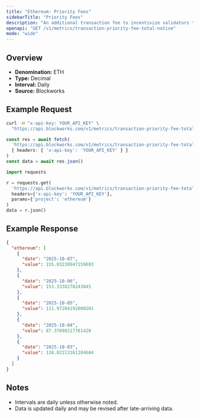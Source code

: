 ```yaml
---
title: "Ethereum: Priority Fees"
sidebarTitle: "Priority Fees"
description: "An additional transaction fee to incentivize validators to prioritize and execute transactions."
openapi: "GET /v1/metrics/transaction-priority-fee-total-native"
mode: "wide"
---
```


## Overview

- **Denomination:** ETH
- **Type:** Decimal
- **Interval:** Daily
- **Source:** Blockworks

## Example Request

<CodeGroup>

```bash cURL
curl -H "x-api-key: YOUR_API_KEY" \
  "https://api.blockworks.com/v1/metrics/transaction-priority-fee-total-native?project=ethereum"
```

```typescript TypeScript
const res = await fetch(
  'https://api.blockworks.com/v1/metrics/transaction-priority-fee-total-native?project=ethereum',
  { headers: { 'x-api-key': 'YOUR_API_KEY' } }
)
const data = await res.json()
```

```python Python
import requests

r = requests.get(
  'https://api.blockworks.com/v1/metrics/transaction-priority-fee-total-native',
  headers={'x-api-key': 'YOUR_API_KEY'},
  params={'project': 'ethereum'}
)
data = r.json()
```

</CodeGroup>

## Example Response

```json
{
  "ethereum": [
    {
      "date": "2025-10-07",
      "value": 155.03238947159693
    },
    {
      "date": "2025-10-06",
      "value": 153.3338278243845
    },
    {
      "date": "2025-10-05",
      "value": 111.97204192000201
    },
    {
      "date": "2025-10-04",
      "value": 87.37690217761428
    },
    {
      "date": "2025-10-03",
      "value": 138.02213161284604
    }
  ]
}
```

## Notes
- Intervals are daily unless otherwise noted.
- Data is updated daily and may be revised after late-arriving data.